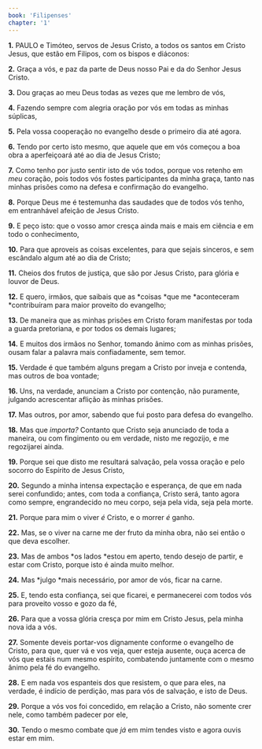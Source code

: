 ```yaml
---
book: 'Filipenses'
chapter: '1'
---
```


**1.** PAULO e Timóteo, servos de Jesus Cristo, a todos os santos em Cristo Jesus, que estão em Filipos, com os bispos e diáconos:

**2.** Graça a vós, e paz da parte de Deus nosso Pai e da do Senhor Jesus Cristo.

**3.** Dou graças ao meu Deus todas as vezes que me lembro de vós,

**4.** Fazendo sempre com alegria oração por vós em todas as minhas súplicas,

**5.** Pela vossa cooperação no evangelho desde o primeiro dia até agora.

**6.** Tendo por certo isto mesmo, que aquele que em vós começou a boa obra a aperfeiçoará até ao dia de Jesus Cristo;

**7.** Como tenho por justo sentir isto de vós todos, porque vos retenho em *meu* coração, pois todos vós fostes participantes da minha graça, tanto nas minhas prisões como na defesa e confirmação do evangelho.

**8.** Porque Deus me é testemunha das saudades que de todos vós tenho, em entranhável afeição de Jesus Cristo.

**9.** E peço isto: que o vosso amor cresça ainda mais e mais em ciência e em todo o conhecimento,

**10.** Para que aproveis as coisas excelentes, para que sejais sinceros, e sem escândalo algum até ao dia de Cristo;

**11.** Cheios dos frutos de justiça, que são por Jesus Cristo, para glória e louvor de Deus.

**12.** E quero, irmãos, que saibais que as *coisas *que me *aconteceram *contribuíram para maior proveito do evangelho;

**13.** De maneira que as minhas prisões em Cristo foram manifestas por toda a guarda pretoriana, e por todos os demais lugares;

**14.** E muitos dos irmãos no Senhor, tomando ânimo com as minhas prisões, ousam falar a palavra mais confiadamente, sem temor.

**15.** Verdade é que também alguns pregam a Cristo por inveja e contenda, mas outros de boa vontade;

**16.** Uns, na verdade, anunciam a Cristo por contenção, não puramente, julgando acrescentar aflição às minhas prisões.

**17.** Mas outros, por amor, sabendo que fui posto para defesa do evangelho.

**18.** Mas que *importa?* Contanto que Cristo seja anunciado de toda a maneira, ou com fingimento ou em verdade, nisto me regozijo, e me regozijarei ainda.

**19.** Porque sei que disto me resultará salvação, pela vossa oração e pelo socorro do Espírito de Jesus Cristo,

**20.** Segundo a minha intensa expectação e esperança, de que em nada serei confundido; antes, com toda a confiança, Cristo será, tanto agora como sempre, engrandecido no meu corpo, seja pela vida, seja pela morte.

**21.** Porque para mim o viver *é* Cristo, e o morrer *é* ganho.

**22.** Mas, se o viver na carne me der fruto da minha obra, não sei então o que deva escolher.

**23.** Mas de ambos *os lados *estou em aperto, tendo desejo de partir, e estar com Cristo, porque isto é ainda muito melhor.

**24.** Mas *julgo *mais necessário, por amor de vós, ficar na carne.

**25.** E, tendo esta confiança, sei que ficarei, e permanecerei com todos vós para proveito vosso e gozo da fé,

**26.** Para que a vossa glória cresça por mim em Cristo Jesus, pela minha nova ida a vós.

**27.** Somente deveis portar-vos dignamente conforme o evangelho de Cristo, para que, quer vá e vos veja, quer esteja ausente, ouça acerca de vós que estais num mesmo espírito, combatendo juntamente com o mesmo ânimo pela fé do evangelho.

**28.** E em nada vos espanteis dos que resistem, o que para eles, na verdade, é indício de perdição, mas para vós de salvação, e isto de Deus.

**29.** Porque a vós vos foi concedido, em relação a Cristo, não somente crer nele, como também padecer por ele,

**30.** Tendo o mesmo combate que *já* em mim tendes visto e agora ouvis estar em mim.